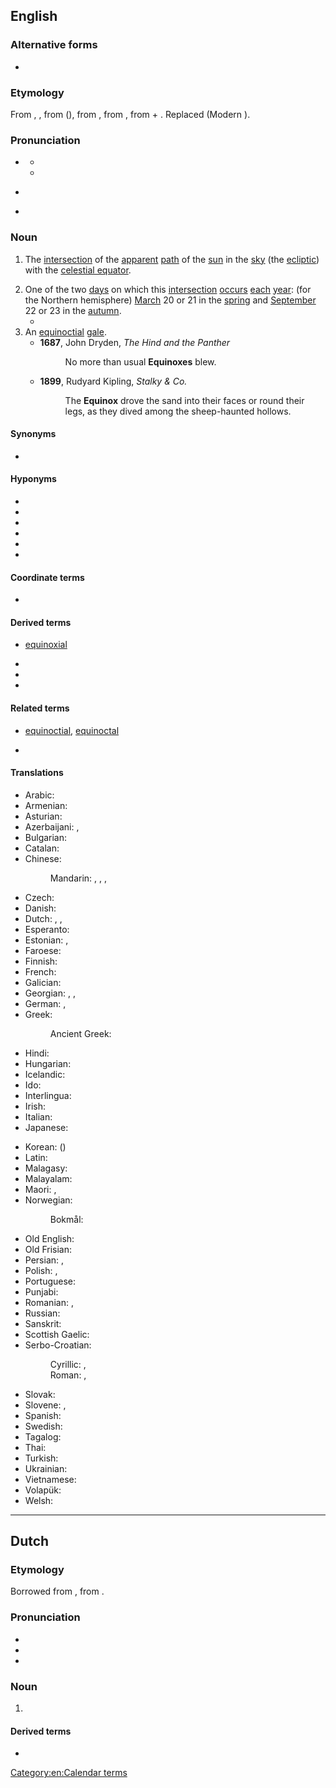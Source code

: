 ==English==
{{wikipedia}}

===Alternative forms===
* {{alter|en|æquinox||obsolete}}

===Etymology===
From {{inh|en|enm|equinox}}, {{m|enm|equynox}}, from {{der|en|fro|equinoce}} ({{cog|fr|équinoxe}}), from {{der|en|ML.|equinoxium}}, from {{der|en|la|aequinoctium}}, from {{m|la|aequus|t=equal}} + {{m|la|nox|t=night}}. Replaced {{cog|ang|efenniht}} (Modern {{cog|en|evennight}}).

===Pronunciation===
* {{a|RP}} {{IPA|en|/ˈɛk.wɪˌnɒks/|/ˈiː.kwɪˌnɒks/}}
** {{audio|en|LL-Q1860 (eng)-Vealhurl-equinox.wav|Audio (Southern England)}}
** {{audio|en|LL-Q1860 (eng)-Vealhurl-equinox2.wav|Audio (Southern England)}}
* {{a|GenAm}} {{IPA|en|/ˈiː.kwəˌnɑks/|/ˈɛk.wəˌnɑks/}}
* {{audio|en|en-us-equinox.ogg|Audio (US)}}

===Noun===
{{en-noun|+|equinoctes}}

# {{lb|en|astronomy}} The [[intersection]] of the [[apparent]] [[path]] of the [[sun]] in the [[sky]] (the [[ecliptic]]) with the [[celestial equator]].
# One of the two [[day]]s on which this [[intersection]] [[occur]]s [[each]] [[year]]: (for the Northern hemisphere) [[March]] 20 or 21 in the [[spring]] and [[September]] 22 or 23 in the [[autumn]].
#* {{quote-book|en|year=2005|author=Clive L. N. Ruggles|title=Ancient Astronomy: An Encyclopedia of Cosmologies and Myth|passage=Since it gets light before the sun rises and remains light after the sun sets, the actual period of darkness at the '''equinox''' will be substantially less than twelve hours, the exact amount depending on latitude and how one defines the boundary between twilight and night.}}
# An [[equinoctial]] [[gale]].
#* '''1687''', John Dryden, ''The Hind and the Panther''
#*: No more than usual '''Equinoxes''' blew.
#* '''1899''', Rudyard Kipling, ''Stalky & Co.''
#*: The '''Equinox''' drove the sand into their faces or round their legs, as they dived among the sheep-haunted hollows.

====Synonyms====
* {{l|en|evennight}} {{q|rare}}

====Hyponyms====
* {{l|en|autumn equinox}}
* {{l|en|autumnal equinox}}
* {{l|en|March equinox}}
* {{l|en|September equinox}}
* {{l|en|spring equinox}}
* {{l|en|vernal equinox}}

====Coordinate terms====
* {{l|en|solstice}}

====Derived terms====
* {{qualifier|adj, archaic}} [[equinoxial]]
* {{l|en|northward equinox}}
* {{l|en|precession of the equinoxes}}
* {{l|en|southward equinox}}

====Related terms====
* {{qualifier|adj}} [[equinoctial]], [[equinoctal]]
* {{l|en|interequinoctial}}

====Translations====
{{trans-top|intersection of the ecliptic with the celestial equator}}
* Arabic: {{t|ar|اِعْتِدَال|m}}
* Armenian: {{t+|hy|գիշերահավասար}}
* Asturian: {{t|ast|equinocciu|m}}
* Azerbaijani: {{t|az|ekinoks}}, {{t|az|gecə-gündüzün bərabərliyi}}
* Bulgarian: {{t|bg|равноде́нствие|n}}
* Catalan: {{t+|ca|equinocci|m}}
* Chinese:
*: Mandarin: {{t+|cmn|晝夜平分點|sc=Hani}}, {{t+|cmn|昼夜平分点|tr=zhòuyè píngfēndiǎn|sc=Hani}}, {{t+|cmn|二分點|sc=Hani}}, {{t+|cmn|二分点|tr=èrfēndiǎn|sc=Hani}}
* Czech: {{t+|cs|rovnodennost|f}}
* Danish: {{t+|da|jævndøgn}}
* Dutch: {{t+|nl|nachtevening}}, {{t+|nl|dag-en-nachtevening}}, {{t+|nl|equinox|m}}
* Esperanto: {{t|eo|ekvinokso}}
* Estonian: {{t|et|pööripäev}}, {{t+|et|võrdpäevsus}}
* Faroese: {{t|fo|javndøgur|n}}
* Finnish: {{t+|fi|päiväntasaus}}
* French: {{t+|fr|équinoxe|m}}
* Galician: {{t+|gl|equinoccio|m}}
* Georgian: {{t|ka|ბუნიობა}}, {{t|ka|დღეღამტოლობა}}, {{t|ka|ბუნიაობა}}
* German: {{t+|de|Äquinoktium|n}}, {{t+|de|Tagundnachtgleiche|f}}
* Greek: {{t+|el|ισημερία|f}}
*: Ancient Greek: {{t|grc|ἰσημερία|f}}
* Hindi: {{t+|hi|विषुव|m}}
* Hungarian: {{t|hu|nap-éj egyenlőség}}
* Icelandic: {{t|is|jafndægur|n}}
* Ido: {{t+|io|equinoxo}}
* Interlingua: {{t|ia|equinoctio}}
* Irish: {{t|ga|cónocht|f}}
* Italian: {{t+|it|equinozio|m}}
* Japanese: {{t|ja|分点|tr=ぶんてん, bunten|sc=Jpan}}
{{trans-mid}}
* Korean: {{t+|ko|분점}} ({{t+|ko|分點}})
* Latin: {{t|la|aequinoctium|n}}
* Malagasy: {{t+|mg|ekinôksa}}
* Malayalam: {{t|ml|വിഷുവം}}
* Maori: {{t|mi|pahore o Rehua}}, {{t|mi|te pahore o Rehua}}
* Norwegian:
*: Bokmål: {{t|nb|jevndøgn|n}}
* Old English: {{t|ang|efenniht|f}}
* Old Frisian: {{t|ofs|evennacht|f}}
* Persian: {{t+|fa|اعتدال|tr=e'tedâl|sc=fa-Arab}}, {{t|fa|برابران|tr=barābarān}}
* Polish: {{t+|pl|równonoc|f}}, {{t+|pl|ekwinokcjum|n}}
* Portuguese: {{t+|pt|equinócio|m}}
* Punjabi: {{t|pa|ਸਮਰਾਤ|f}}
* Romanian: {{t+|ro|echinox|n}}, {{t+|ro|echinocțiu|n}}
* Russian: {{t+|ru|равноде́нствие|n}}
* Sanskrit: {{t+|sa|विषुव|m}}
* Scottish Gaelic: {{t|gd|co-fhad-thràth|m}}
* Serbo-Croatian:
*: Cyrillic: {{t|sh|равнодневница|f}}, {{t|sh|равнодневица|f}}
*: Roman: {{t|sh|ravnodnevnica|f}}, {{t+|sh|ravnodnevica|f}}
* Slovak: {{t|sk|rovnodennosť|f}}
* Slovene: {{t+|sl|enakonočje|n}}, {{t|sl|ekvinokcij|m}}
* Spanish: {{t+|es|equinoccio|m}}
* Swedish: {{t+|sv|dagjämning}}
* Tagalog: {{t|tl|ekinoksyo}}
* Thai: {{t|th|วิษุวัต|tr=wisuwat}}
* Turkish: {{t+|tr|ekinoks}}
* Ukrainian: {{t|uk|рівноде́ння|n}}
* Vietnamese: {{t|vi|điểm phân}}
* Volapük: {{t-needed|vo}}
* Welsh: {{t|cy|cyhydnos|f}}
{{trans-bottom}}

[[Category:en:Calendar terms]]

----

==Dutch==

===Etymology===
Borrowed from {{bor|nl|fr|équinoxe}}, from {{der|nl|la|aequinoctium}}.

===Pronunciation===
* {{IPA|nl|/ˌeː.k(ʋ)iˈnɔks/}}
* {{hyphenation|nl|equi|nox}}
* {{rhymes|nl|ɔks|s=3}}

===Noun===
{{nl-noun|m|-en|-}}

# {{l|en|equinox}}
#: {{syn|nl|dag-en-nachtevening|equinoctium|nachtevening}}

====Derived terms====
* {{l|nl|equinoxiaal}}